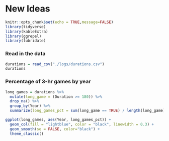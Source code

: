 
# New Ideas

```r
knitr::opts_chunk$set(echo = TRUE,message=FALSE)
library(tidyverse)
library(kableExtra)
library(ggrepel)
library(lubridate)
```


### Read in the data

```r
durations = read_csv("./logs/durations.csv")
durations

```

### Percentage of 3-hr games by year

```r
long_games = durations %>% 
  mutate(long_game = (Duration >= 180)) %>% 
  drop_na() %>% 
  group_by(Year) %>% 
  summarize(long_games_pct = sum(long_game == TRUE) / length(long_game))
```

```r
ggplot(long_games, aes(Year, long_games_pct)) +
  geom_col(fill = "lightblue", color = "black", linewidth = 0.3) +
  geom_smooth(se = FALSE, color="black") +
  theme_classic()
```


